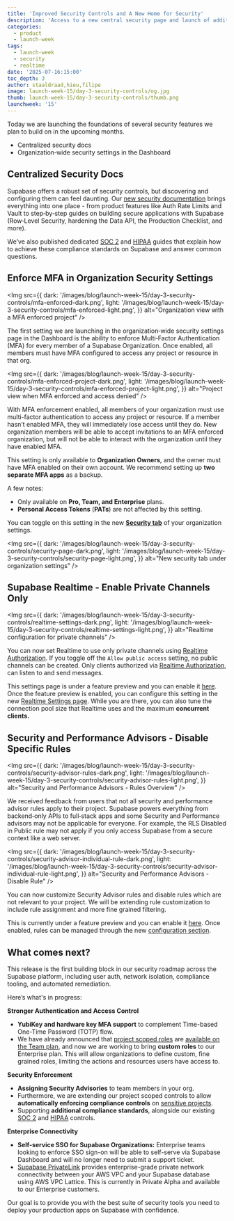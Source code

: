 ```yaml
---
title: 'Improved Security Controls and A New Home for Security'
description: 'Access to a new central security page and launch of additional controls.'
categories:
  - product
  - launch-week
tags:
  - launch-week
  - security
  - realtime
date: '2025-07-16:15:00'
toc_depth: 3
author: staaldraad,hieu,filipe
image: launch-week-15/day-3-security-controls/og.jpg
thumb: launch-week-15/day-3-security-controls/thumb.png
launchweek: '15'
---
```


Today we are launching the foundations of several security features we plan to build on in the upcoming months.

- Centralized security docs
- Organization‑wide security settings in the Dashboard

## Centralized Security Docs

Supabase offers a robust set of security controls, but discovering and configuring them can feel daunting. Our [new security documentation](/docs/guides/security) brings everything into one place - from product features like Auth Rate Limits and Vault to step‑by‑step guides on building secure applications with Supabase (Row‑Level Security, hardening the Data API, the Production Checklist, and more).

We’ve also published dedicated [SOC 2](/docs/guides/security/soc-2-compliance) and [HIPAA](/docs/guides/security/hipaa-compliance) guides that explain how to achieve these compliance standards on Supabase and answer common questions.

## Enforce MFA in Organization Security Settings

<Img
  src={{
    dark: '/images/blog/launch-week-15/day-3-security-controls/mfa-enforced-dark.png',
    light: '/images/blog/launch-week-15/day-3-security-controls/mfa-enforced-light.png',
  }}
  alt="Organization view with a MFA enforced project"
/>

The first setting we are launching in the organization‑wide security settings page in the Dashboard is the ability to enforce Multi‑Factor Authentication (MFA) for every member of a Supabase Organization. Once enabled, all members must have MFA configured to access any project or resource in that org.

<Img
  src={{
    dark: '/images/blog/launch-week-15/day-3-security-controls/mfa-enforced-project-dark.png',
    light: '/images/blog/launch-week-15/day-3-security-controls/mfa-enforced-project-light.png',
  }}
  alt="Project view when MFA enforced and access denied"
/>

With MFA enforcement enabled, all members of your organization must use multi-factor authentication to access any project or resource. If a member hasn’t enabled MFA, they will immediately lose access until they do. New organization members will be able to accept invitations to an MFA enforced organization, but will not be able to interact with the organization until they have enabled MFA.

This setting is only available to **Organization Owners**, and the owner must have MFA enabled on their own account. We recommend setting up **two separate MFA apps** as a backup.

A few notes:

- Only available on **Pro, Team, and Enterprise** plans.
- **Personal Access Tokens** (**PATs**) are not affected by this setting.

You can toggle on this setting in the new [**Security tab**](/dashboard/org/_/security) of your organization settings.

<Img
  src={{
    dark: '/images/blog/launch-week-15/day-3-security-controls/security-page-dark.png',
    light: '/images/blog/launch-week-15/day-3-security-controls/security-page-light.png',
  }}
  alt="New security tab under organization settings"
/>

## Supabase Realtime - Enable Private Channels Only

<Img
  src={{
    dark: '/images/blog/launch-week-15/day-3-security-controls/realtime-settings-dark.png',
    light: '/images/blog/launch-week-15/day-3-security-controls/realtime-settings-light.png',
  }}
  alt="Realtime configuration for private channels"
/>

You can now set Realtime to use only private channels using [Realtime Authorization](/docs/guides/realtime/authorization?queryGroups=language&language=dart). If you toggle off the `Allow public access` setting, no public channels can be created. Only clients authorized via [Realtime Authorization](/docs/guides/realtime/authorization?queryGroups=language&language=dart), can listen to and send messages.

This settings page is under a feature preview and you can enable it [here](/dashboard/project/_?featurePreviewModal=supabase-ui-realtime-settings). Once the feature preview is enabled, you can configure this setting in the new [Realtime Settings page](/dashboard/project/_/realtime/settings). While you are there, you can also tune the connection pool size that Realtime uses and the maximum **concurrent clients.**

## Security and Performance Advisors - Disable Specific Rules

<Img
  src={{
    dark: '/images/blog/launch-week-15/day-3-security-controls/security-advisor-rules-dark.png',
    light: '/images/blog/launch-week-15/day-3-security-controls/security-advisor-rules-light.png',
  }}
  alt="Security and Performance Advisors - Rules Overview"
/>

We received feedback from users that not all security and performance advisor rules apply to their project. Supabase powers everything from backend‑only APIs to full‑stack apps and some Security and Performance advisors may not be applicable for everyone. For example, the RLS Disabled in Public rule may not apply if you only access Supabase from a secure context like a web server.

<Img
  src={{
    dark: '/images/blog/launch-week-15/day-3-security-controls/security-advisor-individual-rule-dark.png',
    light:
      '/images/blog/launch-week-15/day-3-security-controls/security-advisor-individual-rule-light.png',
  }}
  alt="Security and Performance Advisors - Disable Rule"
/>

You can now customize Security Advisor rules and disable rules which are not relevant to your project. We will be extending rule customization to include rule assignment and more fine grained filtering.

This is currently under a feature preview and you can enable it [here](/dashboard/project/_?featurePreviewModal=supabase-ui-advisor-rules). Once enabled, rules can be managed through the new [configuration section](/dashboard/project/_/advisors/rules/security).

## What comes next?

This release is the first building block in our security roadmap across the Supabase platform, including user auth, network isolation, compliance tooling, and automated remediation.

Here’s what's in progress:

**Stronger Authentication and Access Control**

- **YubiKey and hardware key MFA support** to complement Time-based One-Time Password (TOTP) flow.
- We have already announced that [project scoped roles](/docs/guides/platform/access-control#organization-scoped-roles-vs-project-scoped-roles) are [available on the Team plan](/changelog#project-scoped-roles), and now we are working to bring **custom roles** to our Enterprise plan. This will allow organizations to define custom, fine grained roles, limiting the actions and resources users have access to.

**Security Enforcement**

- **Assigning Security Advisories** to team members in your org.
- Furthermore, we are extending our project scoped controls to allow **automatically enforcing compliance controls** on [sensitive projects](/docs/guides/platform/hipaa-projects).
- Supporting **additional compliance standards**, alongside our existing [SOC 2](/docs/guides/security/soc-2-compliance) and [HIPAA](/docs/guides/security/hipaa-compliance) controls.

**Enterprise Connectivity**

- **Self-service SSO for Supabase Organizations:** Enterprise teams looking to enforce SSO sign-on will be able to self-serve via Supabase Dashboard and will no longer need to submit a support ticket.
- [Supabase PrivateLink](/docs/guides/platform/privatelink) provides enterprise-grade private network connectivity between your AWS VPC and your Supabase database using AWS VPC Lattice. This is currently in Private Alpha and available to our Enterprise customers.

Our goal is to provide you with the best suite of security tools you need to deploy your production apps on Supabase with confidence.

